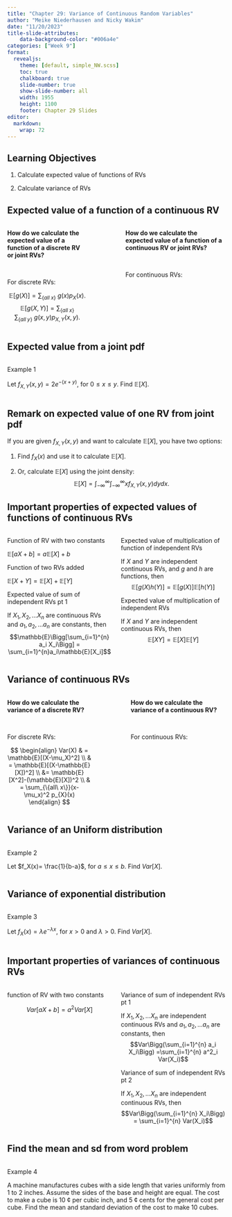 ```yaml
---
title: "Chapter 29: Variance of Continuous Random Variables"
author: "Meike Niederhausen and Nicky Wakim"
date: "11/20/2023"
title-slide-attributes:
    data-background-color: "#006a4e"
categories: ["Week 9"]
format: 
  revealjs:
    theme: [default, simple_NW.scss]
    toc: true
    chalkboard: true
    slide-number: true
    show-slide-number: all
    width: 1955
    height: 1100
    footer: Chapter 29 Slides
editor: 
  markdown: 
    wrap: 72
---
```


## Learning Objectives

1.  Calculate expected value of functions of RVs

2.  Calculate variance of RVs

## Expected value of a function of a continuous RV

::: columns
::: {.column width="40%"}
**How do we calculate the expected value of a function of a discrete RV
or joint RVs?**

   

For discrete RVs:

$$\mathbb{E}[g(X)] = \sum_{\{all\ x\}}\ g(x) p_X(x).$$
$$\mathbb{E}[g(X, Y)] = \sum_{\{all\ x\}}\sum_{\{all\ y\}}\ g(x,y) p_{X,Y}(x,y).$$
:::

::: {.column width="10%"}
:::

::: {.column width="50%"}
**How do we calculate the expected value of a function of a continuous
RV or joint RVs?**

   

For continuous RVs:
:::
:::

## Expected value from a joint pdf

::: columns
::: {.column width="30%"}
::: example
::: ex-title
Example 1
:::

::: ex-cont
Let $f_{X,Y}(x,y)= 2e^{-(x+y)}$, for $0 \leq x \leq y$. Find
$\mathbb{E}[X]$.
:::
:::
:::
:::

## Remark on expected value of one RV from joint pdf

If you are given $f_{X,Y}(x,y)$ and want to calculate $\mathbb{E}[X]$,
you have two options:

1.  Find $f_X(x)$ and use it to calculate $\mathbb{E}[X]$.

2.  Or, calculate $\mathbb{E}[X]$ using the joint density:
    $$\mathbb{E}[X] = \int_{-\infty}^{\infty}\int_{-\infty}^{\infty}x f_{X,Y}(x,y)dydx.$$

## Important properties of expected values of functions of continuous RVs

::: columns
::: {.column width="50%"}
::: proposition
::: prop-title
Function of RV with two constants
:::

::: prop-cont
$\mathbb{E}[aX+b] =a\mathbb{E}[X]+b$
:::
:::

::: proposition
::: prop-title
Function of two RVs added
:::

::: prop-cont
$\mathbb{E}[X+Y] =\mathbb{E}[X]+\mathbb{E}[Y]$
:::
:::

::: proposition
::: prop-title
Expected value of sum of independent RVs pt 1
:::

::: prop-cont
If $X_1, X_2, \ldots X_n$ are continuous RVs and $a_1, a_2, \ldots a_n$
are constants, then
$$\mathbb{E}\Bigg[\sum_{i=1}^{n} a_i X_i\Bigg] = \sum_{i=1}^{n}a_i\mathbb{E}[X_i]$$
:::
:::
:::

::: {.column width="50%"}
::: proposition
::: prop-title
Expected value of multiplication of function of independent RVs
:::

::: prop-cont
If $X$ and $Y$ are independent continuous RVs, and $g$ and $h$ are
functions, then
$$\mathbb{E}[g(X)h(Y)] =\mathbb{E}[g(X)]\mathbb{E}[h(Y)]$$
:::
:::

::: proposition
::: prop-title
Expected value of multiplication of independent RVs
:::

::: prop-cont
If $X$ and $Y$ are independent continuous RVs, then
$$\mathbb{E}[XY] = \mathbb{E}[X] \mathbb{E}[Y] $$
:::
:::
:::
:::

## Variance of continuous RVs

::: columns
::: {.column width="40%"}
**How do we calculate the variance of a discrete RV?**

   

For discrete RVs:

$$
\begin{align}
Var(X) & =
\mathbb{E}[(X-\mu_X)^2] \\ & = \mathbb{E}[(X-\mathbb{E}[X])^2] \\ &= \mathbb{E}[X^2]-(\mathbb{E}[X])^2 \\ & = \sum_{\{all\ x\}}(x-\mu_x)^2 p_{X}(x)
\end{align}
$$
:::

::: {.column width="10%"}
:::

::: {.column width="45%"}
**How do we calculate the variance of a continuous RV?**

    

For continuous RVs:
:::
:::

## Variance of an Uniform distribution

::: columns
::: {.column width="30%"}
::: example
::: ex-title
Example 2
:::

::: ex-cont
Let $f_X(x)= \frac{1}{b-a}$, for $a \leq x \leq b$. Find $Var[X]$.
:::
:::
:::
:::

## Variance of exponential distribution

::: columns
::: {.column width="30%"}
::: example
::: ex-title
Example 3
:::

::: ex-cont
Let $f_X(x)= \lambda e^{-\lambda x}$, for $x > 0$ and $\lambda> 0$. Find
$Var[X]$.
:::
:::
:::
:::

## Important properties of variances of continuous RVs

::: columns
::: {.column width="50%"}
::: proposition
::: prop-title
function of RV with two constants
:::

::: prop-cont
$$Var[aX+b] = a^2Var[X]$$
:::
:::
:::

::: {.column width="50%"}
::: proposition
::: prop-title
Variance of sum of independent RVs pt 1
:::

::: prop-cont
If $X_1, X_2, \ldots X_n$ are independent continuous RVs and
$a_1, a_2, \ldots a_n$ are constants, then
$$Var\Bigg(\sum_{i=1}^{n} a_i X_i\Bigg) =\sum_{i=1}^{n} a^2_i Var(X_i)$$
:::
:::

::: proposition
::: prop-title
Variance of sum of independent RVs pt 2
:::

::: prop-cont
If $X_1, X_2, \ldots X_n$ are independent continuous RVs, then
$$Var\Bigg(\sum_{i=1}^{n} X_i\Bigg) = \sum_{i=1}^{n} Var(X_i)$$
:::
:::
:::
:::

## Find the mean and sd from word problem

::: columns
::: {.column width="30%"}
::: example
::: ex-title
Example 4
:::

::: ex-cont
A machine manufactures cubes with a side length that varies uniformly
from 1 to 2 inches. Assume the sides of the base and height are equal.
The cost to make a cube is 10 ¢ per cubic inch, and 5 ¢ cents for the
general cost per cube. Find the mean and standard deviation of the cost
to make 10 cubes.
:::
:::
:::
:::
